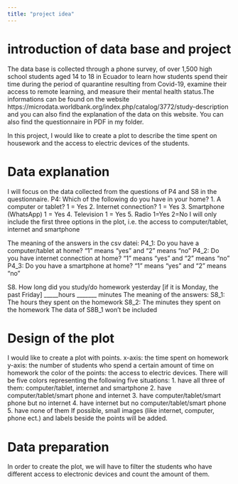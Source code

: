 ```yaml
---
title: "project idea"
---
```


# introduction of data base and project 
The data base is collected through a phone survey, of over 1,500 high school students aged 14 to 18 in Ecuador to learn how students spend their time during the period of quarantine resulting from Covid-19, examine their access to remote learning, and measure their mental health status.The informations can be found on the website
https://microdata.worldbank.org/index.php/catalog/3772/study-description 
and you can also find the explanation of the data on this website.
You can also find the questionnaire in PDF in my folder. 

In this project, I would like to create a plot to describe the time spent on housework and the access to electric devices of the students.

# Data explanation
I will focus on the data collected from the questions of P4 and S8 in the questionnaire.
P4: Which of the following do you have in your home?
1.	A computer or tablet? 1 = Yes 
2.	Internet connection? 1 = Yes 
3.	Smartphone (WhatsApp) 1 = Yes 
4.	Television 1 = Yes 
5.	Radio 1=Yes 2=No
I will only include the first three options in the plot, i.e. the access to computer/tablet, internet and smartphone 

The meaning of the answers in the csv datei:
P4_1: Do you have a computer/tablet at home?
“1” means “yes” and “2” means “no”
P4_2: Do you have internet connection at home?
“1” means “yes” and “2” means “no”
P4_3: Do you have a smartphone at home?
“1” means “yes” and “2” means “no”

S8. How long did you study/do homework yesterday [if it is Monday, the past Friday] _____hours _______ minutes 
The meaning of the answers:
S8_1: The hours they spent on the homework
S8_2: The minutes they spent on the homework
The data of S8B_1 won’t be included

# Design of the plot
I would like to create a plot with points. 
x-axis: 
the time spent on homework
y-axis: 
the number of students who spend a certain amount of time on homework
the color of the points: 
the access to electric devices. There will be five colors representing the following five situations:
1. have all three of them: computer/tablet, internet and smartphone
2. have computer/tablet/smart phone and internet
3. have computer/tablet/smart phone but no internet
4. have internet but no computer/tablet/smart phone
5. have none of them 
If possible, small images (like internet, computer, phone ect.) and labels beside the points will be added.  

# Data preparation
In order to create the plot, we will have to filter the students who have different access to electronic devices and count the amount of them. 

